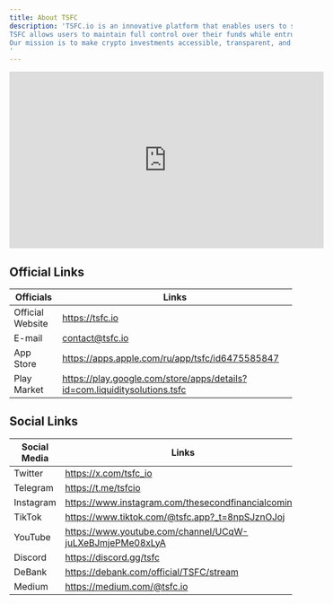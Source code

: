 ```yaml
---
title: About TSFC
description: 'TSFC.io is an innovative platform that enables users to securely delegate funds from their personal cryptocurrency accounts,, to professional asset management via API integration and FastConnect — without the need to transfer assets. 
TSFC allows users to maintain full control over their funds while entrusting trading activities to experienced professionals. 
Our mission is to make crypto investments accessible, transparent, and rewarding for everyone.
'
---
```


<iframe
  width="560"
  height="315"
  src="https://www.youtube.com/embed/jhAT3jeLVEk"
  title="YouTube video player"
  frameborder="0"
  allow="accelerometer; autoplay; clipboard-write; encrypted-media; gyroscope; picture-in-picture"
  allowfullscreen
></iframe>

## Official Links

| Officials |Links                           |
| --------  | ------------------------------------- |
| Official Website | https://tsfc.io           |
| E-mail | contact@tsfc.io|
| App Store  |https://apps.apple.com/ru/app/tsfc/id6475585847|
| Play Market|https://play.google.com/store/apps/details?id=com.liquiditysolutions.tsfc|

## Social Links

| Social Media |Links                           |
| --------    | ------------------------------------- |
|Twitter| https://x.com/tsfc_io|
|Telegram|https://t.me/tsfcio|
|Instagram|https://www.instagram.com/thesecondfinancialcoming/|
|TikTok|https://www.tiktok.com/@tsfc.app?_t=8npSJznOJoj|
|YouTube| https://www.youtube.com/channel/UCqW-juLXeBJmjePMe08xLyA|
|Discord|https://discord.gg/tsfc|
|DeBank|https://debank.com/official/TSFC/stream|
|Medium|https://medium.com/@tsfc.io|

